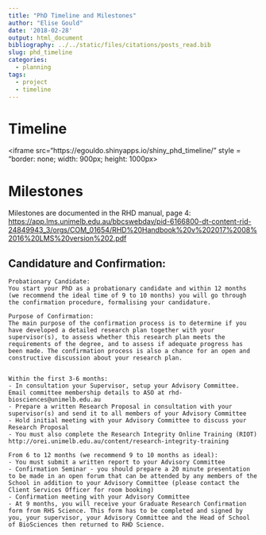 ```yaml
---
title: "PhD Timeline and Milestones"
author: "Elise Gould"
date: '2018-02-28'
output: html_document
bibliography: ../../static/files/citations/posts_read.bib
slug: phd_timeline
categories: 
  - planning
tags: 
  - project
  - timeline
---
```


# Timeline

<iframe src="https://egouldo.shinyapps.io/shiny_phd_timeline/" style = "border: none; width: 900px; height: 1000px></iframe>

# Milestones

Milestones are documented in the RHD manual, page 4: [https://app.lms.unimelb.edu.au/bbcswebdav/pid-6166800-dt-content-rid-24849943_3/orgs/COM_01654/RHD%20Handbook%20v%202017%2008%2016%20LMS%20version%202.pdf](https://app.lms.unimelb.edu.au/bbcswebdav/pid-6166800-dt-content-rid-24849943_3/orgs/COM_01654/RHD%20Handbook%20v%202017%2008%2016%20LMS%20version%202.pdf)


## Candidature and Confirmation:

```
Probationary Candidate:
You start your PhD as a probationary candidate and within 12 months (we recommend the ideal time of 9 to 10 months) you will go through the confirmation procedure, formalising your candidature.
 
Purpose of Confirmation:
The main purpose of the confirmation process is to determine if you have developed a detailed research plan together with your supervisor(s), to assess whether this research plan meets the requirements of the degree, and to assess if adequate progress has been made. The confirmation process is also a chance for an open and constructive discussion about your research plan.

 
Within the first 3-6 months:
- In consultation your Supervisor, setup your Advisory Committee. Email committee membership details to ASO at rhd-biosciences@unimelb.edu.au
- Prepare a written Research Proposal in consultation with your supervisor(s) and send it to all members of your Advisory Committee
- Hold initial meeting with your Advisory Committee to discuss your Research Proposal
- You must also complete the Research Integrity Online Training (RIOT) http://orei.unimelb.edu.au/content/research-integrity-training
 
From 6 to 12 months (we recommend 9 to 10 months as ideal):
- You must submit a written report to your Advisory Committee
- Confirmation Seminar - you should prepare a 20 minute presentation to be made in an open forum that can be attended by any members of the School in addition to your Advisory Committee (please contact the Client Services Officer for room booking)
- Confirmation meeting with your Advisory Committee
- At 9 months, you will receive your Graduate Research Confirmation form from RHS Science. This form has to be completed and signed by you, your supervisor, your Advisory Committee and the Head of School of BioSciences then returned to RHD Science.
```
